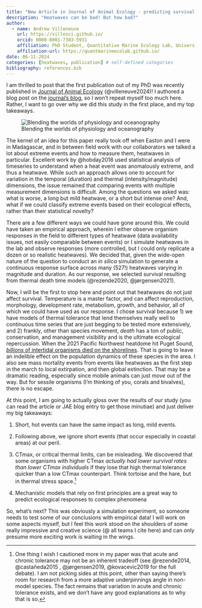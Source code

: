 ```yaml
---
title: "New Article in Journal of Animal Ecology - predicting survival over marine heatwaves"
description: "Heatwaves can be bad! But how bad?"
author:
  - name: Andrew Villeneuve
    url: https://villesci.github.io/
    orcid: 0000-0001-7303-5931
    affiliation: PhD Student, Quantitative Marine Ecology Lab, University of New Hampshire
    affiliation-url: https://quantmarineecolab.github.io/
date: 06-11-2024
categories: [heatwaves, publication] # self-defined categories
bibliography: references.bib
---
```


I am thrilled to post that the first publication out of my PhD was recently published in [Journal of Animal Ecology](https://doi.org/10.1111/1365-2656.14120) (@villeneuve2024)! I authored a blog post on the [journal's blog](https://animalecologyinfocus.com/2024/06/12/an-organismal-crystal-ball-during-marine-heatwaves-predicting-death-across-heat-doses/), so I won't repeat myself too much here. Rather, I want to go over why we did this study in the first place, and my top takeaways.

![Blending the worlds of physiology and oceanography](conceptual_figure.png)

The kernel of an idea for this paper really took off when Easton and I were in Madagascar, and in between field work with our collaborators we talked a lot about extreme events and how to measure them, heatwaves in particular. Excellent work by @hobday2018 used statistical analysis of timeseries to understand when a heat event was anomalously extreme, and thus a heatwave. While such an approach allows one to account for variation in the temporal (duration) and thermal (intensity/magnitude) dimensions, the issue remained that comparing events with multiple measurement dimensions is difficult. Among the questions we asked was: what is worse, a long but mild heatwave, or a short but intense one? And, what if we could classify extreme events based on their ecological effects, rather than their statistical novelty?

There are a few different ways we could have gone around this. We could have taken an empirical approach, wherein I either observe organism responses in the field to different types of heatwave (data availability issues, not easily comparable between events) or I simulate heatwaves in the lab and observe responses (more controlled, but I could only replicate a dozen or so realistic heatwaves). We decided that, given the wide-open nature of the question to conduct an *in silica* simulation to generate a continuous response surface across many (527!) heatwaves varying in magnitude and duration. As our response, we selected survival resulting from thermal death time models (@rezende2020, @jørgensen2021).

Now, I will be the first to stop here and point out that heatwaves do not just affect survival. Temperature is a master factor, and can affect reproduction, morphology, development rate, metabolism, growth, and behavior, all of which we could have used as our response. I chose survival because 1) we have models of thermal tolerance that lend themselves really well to continuous time series that are just begging to be tested more extensively, and 2) frankly, other than species movement, *death* has a ton of public, conservation, and management visibility and is the ultimate ecological repercussion. When the 2021 Pacific Northwest heatdome hit Puget Sound, [*billions* of intertidal organisms died on the shorelines](https://www.theguardian.com/environment/2021/jul/08/heat-dome-canada-pacific-northwest-animal-deaths). That is going to leave an indelible effect on the population dynamics of these species in the area. I also see mass mortality events from events like heatwaves as the first step in the march to local extirpation, and then global extinction. That may be a dramatic reading, especially since mobile animals can just *move* out of the way. But for sessile organisms (I'm thinking of you, corals and bivalves), there is no escape.

At this point, I am going to actually gloss over the results of our study (you can read the article or JAE blog entry to get those minutiae) and just deliver my big takeaways:

1.  Short, hot events can have the same impact as long, mild events.

2.  Following above, we ignore short events (that occur especially in coastal areas) at our peril.

3.  CTmax, or critical thermal limits, can be misleading. We discovered that some organisms with higher CTmax *actually had lower survival rates than lower CTmax individuals* if they lose that high thermal tolerance quicker than a low CTmax counterpart. Think tortoise and the hare, but in thermal stress space.[^1]

4.  Mechanistic models that rely on first principles are a great way to predict ecological responses to complex phenomena

[^1]: One thing I wish I cautioned more in my paper was that acute and chronic tolerance may not be an inherent tradeoff (see @rezende2014, @castañeda2015 , @jørgensen2019, @kovacevic2019 for the full debate). I am not picking sides at this point, other than saying there's room for research from a more adaptive underpinnings angle in non-model species. The fact remains that variation in acute and chronic tolerance exists, and we don't have any good explanations as to why that is so.

So, what's next? This was obviously a simulation experiment, so someone needs to test some of our conclusions with empirical data! I will work on some aspects myself, but I feel this work stood on the shoulders of some really impressive and creative science (\@ all teams I cite here) and can only presume more exciting work is waiting in the wings.
